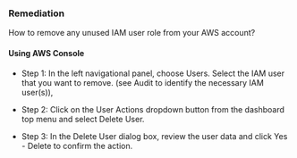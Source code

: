 ### Remediation

How to remove any unused IAM user role from your AWS account?

#### Using AWS Console

- Step 1: In the left navigational panel, choose Users. Select the IAM user that you want to remove.
  (see Audit to identify the necessary IAM user(s)),

- Step 2: Click on the User Actions dropdown button from the dashboard top menu and select Delete User.

- Step 3: In the Delete User dialog box, review the user data and click Yes - Delete to confirm the action.
